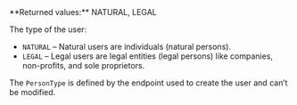 <ResponseField name="PersonType" type="string" >    
**Returned values:** NATURAL, LEGAL

The type of the user:  
- `NATURAL` – Natural users are individuals (natural persons).  
- `LEGAL` – Legal users are legal entities (legal persons) like companies, non-profits, and sole proprietors.  

The `PersonType` is defined by the endpoint used to create the user and can’t be modified.  
</ResponseField>